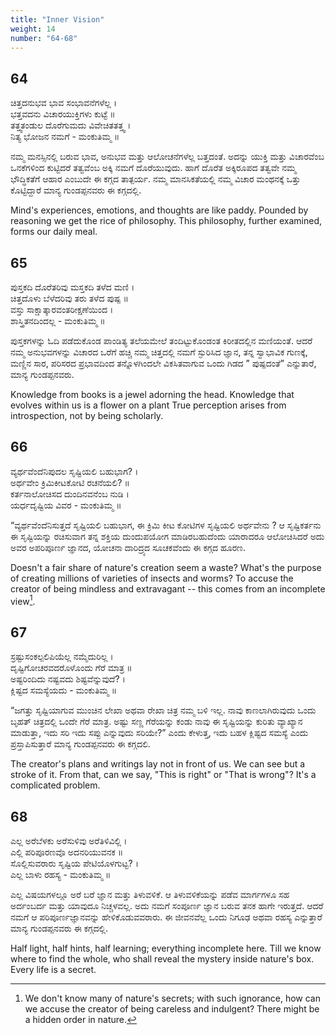 ```yaml
---
title: "Inner Vision"
weight: 14
number: "64-68"
---
```


## 64

ಚಿತ್ತದನುಭವ ಭಾವ ಸಂಭಾವನೆಗಳೆಲ್ಲ ।  
ಭತ್ತವದನು ವಿಚಾರಯುಕ್ತಿಗಳು ಕುಟ್ಟೆ ॥  
ತತ್ತ್ವತಂಡುಲ ದೊರೆಗುಮದು ವಿವೇಚಿತತತ್ತ್ವ ।  
ನಿತ್ಯ ಭೋಜನ ನಮಗೆ - ಮಂಕುತಿಮ್ಮ ॥

ನಮ್ಮ ಮನಸ್ಸಿನಲ್ಲಿ ಬರುವ ಭಾವ, ಅನುಭವ ಮತ್ತು ಆಲೋಚನೆಗಳೆಲ್ಲ ಬತ್ತದಂತೆ. ಅದನ್ನು ಯುಕ್ತಿ ಮತ್ತು ವಿಚಾರವೆಂಬ ಒನಕೆಗಳಿಂದ ಕುಟ್ಟಿದರೆ ತತ್ವವೆಂಬ ಅಕ್ಕಿ ನಮಗೆ ದೊರೆಯುವುದು. ಹಾಗೆ ದೊರೆತ ಅಕ್ಕಿರೂಪದ ತತ್ವವೇ ನಮ್ಮ ಭೌದ್ಧಿಕತೆಗೆ ಆಹಾರ ಎಂಬುದೇ ಈ ಕಗ್ಗದ ತಾತ್ಪರ್ಯ. ನಮ್ಮ ಮಾನಸಿಕತೆಯಲ್ಲಿ ನಮ್ಮ ವಿಚಾರ ಮಂಥನಕ್ಕೆ ಒತ್ತು ಕೊಟ್ಟಿದ್ದಾರೆ ಮಾನ್ಯ ಗುಂಡಪ್ಪನವರು ಈ ಕಗ್ಗದಲ್ಲಿ.

Mind's experiences, emotions, and thoughts are like paddy. Pounded by reasoning we get the rice of philosophy. This philosophy, further examined, forms our daily meal.

## 65

ಪುಸ್ತಕದಿ ದೊರೆತರಿವು ಮಸ್ತಕದಿ ತಳೆದ ಮಣಿ ।  
ಚಿತ್ತದೊಳು ಬೆಳೆದರಿವು ತರು ತಳೆದ ಪುಷ್ಪ ॥  
ವಸ್ತು ಸಾಕ್ಷಾತ್ಕಾರವಂತರೀಕ್ಷಣೆಯಿಂದ ।  
ಶಾಸ್ತ್ರಿತನದಿಂದಲ್ಲ - ಮಂಕುತಿಮ್ಮ ॥

ಪುಸ್ತಕಗಳನ್ನು ಓದಿ ಪಡೆದುಕೊಂಡ ಪಾಂಡಿತ್ಯ ತಲೆಯಮೇಲೆ ತಂದಿಟ್ಟುಕೊಂಡಂತ ಕಿರೀತದಲ್ಲಿನ ಮಣಿಯಂತೆ. ಆದರೆ ನಮ್ಮ ಅನುಭವಗಳನ್ನು ವಿಚಾರದ ಒರೆಗೆ ಹಚ್ಚಿ ನಮ್ಮ ಚಿತ್ತದಲ್ಲಿ ನಮಗೆ ಸ್ಫುರಿಸಿದ ಜ್ಞಾನ, ತನ್ನ ಸ್ವಾಭಾವಿಕ ಗುಣಕ್ಕೆ, ಮಣ್ಣಿನ ಸಾರ, ಪರಿಸರದ ಪ್ರಭಾವದಿಂದ ತನ್ನೊಳಗಿಂದಲೇ ವಿಕಸಿತವಾಗುವ ಒಂದು ಗಿಡದ ” ಪುಷ್ಪದಂತೆ” ಎನ್ನುತಾರೆ, ಮಾನ್ಯ ಗುಂಡಪ್ಪನವರು.

Knowledge from books is a jewel adorning the head. Knowledge that evolves within us is a flower on a plant True perception arises from introspection, not by being scholarly.

## 66

ವ್ಯರ್ಥವೆಂದೆನಿಪುದಲ ಸೃಷ್ಟಿಯಲಿ ಬಹುಭಾಗ? ।  
ಅರ್ಥವೇಂ ಕ್ರಿಮಿಕೀಟಕೋಟಿ ರಚನೆಯಲಿ? ॥  
ಕರ್ತನಾಲೋಚಿಸದ ದುಂದಿನವನೆಂಬ ನುಡಿ ।  
ಯರ್ಧದೃಷ್ಟಿಯ ವಿವರ - ಮಂಕುತಿಮ್ಮ ॥

“ವ್ಯರ್ಥವೆಂದೆನಿಸುತ್ತದೆ ಸೃಷ್ಟಿಯಲಿ ಬಹುಭಾಗ, ಈ ಕ್ರಿಮಿ ಕೀಟ ಕೋಟಿಗಳ ಸೃಷ್ಟಿಯಲಿ ಅರ್ಥವೇನು ? ಆ ಸೃಷ್ಟಿಕರ್ತನು ಈ ಸೃಷ್ಟಿಯನ್ನು ರಚಿಸುವಾಗ ತನ್ನ ಶಕ್ತಿಯ ದುಂದುಪಯೋಗ ಮಾಡಿರಬಹುದೆಂದು ಯಾರಾದರೂ ಆಲೋಚಿಸಿದರೆ ಅದು ಅವರ ಅಪರಿಪೂರ್ಣ ಜ್ಞಾನದ, ಯೋಚನಾ ದಾರಿದ್ರ್ಯದ ಸೂಚಕವೆಂದು ಈ ಕಗ್ಗದ ಹೂರಣ.

Doesn't a fair share of nature's creation seem a waste? What's the purpose of creating millions of varieties of insects and worms? To accuse the creator of being mindless and extravagant -- this comes from an incomplete view[^23].

## 67

ಸ್ರಷ್ಟುಸಂಕಲ್ಪಲಿಪಿಯೆಲ್ಲ ನಮ್ಮೆದುರಿಲ್ಲ ।  
ದೃಷ್ಟಿಗೋಚರವದರೊಳೊಂದು ಗೆರೆ ಮಾತ್ರ ॥  
ಅಷ್ಟರಿಂದಿದು ನಷ್ಟವದು ಶಿಷ್ಟವೆನ್ನುವುದೆ? ।  
ಕ್ಲಿಷ್ಟದ ಸಮಸ್ಯೆಯದು - ಮಂಕುತಿಮ್ಮ ॥

“ಜಗತ್ತು ಸೃಷ್ಟಿಯಾಗುವ ಮುಂಚಿನ ಲೇಖಾ ಅಥವಾ ರೇಖಾ ಚಿತ್ರ ನಮ್ಮ ಬಳಿ ಇಲ್ಲ. ನಾವು ಕಾಣಲಾಗಿರುವುದು ಒಂದು ಬೃಹತ್ ಚಿತ್ರದಲ್ಲಿ ಒಂದೇ ಗೆರೆ ಮಾತ್ರ. ಅಷ್ಟು ಸಣ್ಣ ಗೆರೆಯನ್ನು ಕಂಡು ನಾವು ಈ ಸೃಷ್ಟಿಯನ್ನು ಕುರಿತು ವ್ಯಾಖ್ಯಾನ ಮಾಡುತ್ತಾ, ಇದು ಸರಿ ಇದು ಸಪ್ಪು ಎನ್ನುವುದು ಸರಿಯೇ?” ಎಂದು ಕೇಳುತ್ತ, ಇದು ಬಹಳ ಕ್ಲಿಷ್ಟದ ಸಮಸ್ಯೆ ಎಂದು ಪ್ರಸ್ತಾಪಿಸುತ್ತಾರೆ ಮಾನ್ಯ ಗುಂಡಪ್ಪನವರು ಈ ಕಗ್ಗದಲಿ.

The creator's plans and writings lay not in front of us. We can see but a stroke of it. From that, can we say, "This is right" or "That is wrong"? It's a complicated problem.

## 68

ಎಲ್ಲ ಅರೆಬೆಳಕು ಅರೆಸುಳಿವು ಅರೆತಿಳಿವಿಲ್ಲಿ ।  
ಎಲ್ಲಿ ಪರಿಪೂರಣವೊ ಅದನರಿಯುವನಕ ॥  
ಸೊಲ್ಲಿಸುವರಾರು ಸೃಷ್ಟಿಯ ಪೇಟಿಯೊಳಗುಟ್ಟ? ।  
ಎಲ್ಲ ಬಾಳು ರಹಸ್ಯ - ಮಂಕುತಿಮ್ಮ ॥

ಎಲ್ಲ ವಿಷಯಗಳಲ್ಲೂ ಅರೆ ಬರೆ ಜ್ಞಾನ ಮತ್ತು ತಿಳುವಳಿಕೆ. ಆ ತಿಳುವಳಿಕೆಯನ್ನು ಪಡೆವ ಮಾರ್ಗಗಳೂ ಸಹ ಅರ್ದಂಬರ್ದ ಮತ್ತು ಯಾವುದೂ ನಿಚ್ಚಳವಲ್ಲ. ಅದು ನಮಗೆ ಸಂಪೂರ್ಣ ಜ್ಞಾನ ಬರುವ ತನಕ ಹಾಗೇ ಇರುತ್ತದೆ. ಆದರೆ ನಮಗೆ ಆ ಪರಿಪೂರ್ಣಜ್ಞಾನವನ್ನು ಹೇಳಿಕೊಡುವವರಾರು. ಈ ಜೀವನವೆಲ್ಲ ಒಂದು ನಿಗೂಢ ಅಥವಾ ರಹಸ್ಯ ಎನ್ನುತ್ತಾರೆ ಮಾನ್ಯ ಗುಂಡಪ್ಪನವರು ಈ ಕಗ್ಗದಲ್ಲಿ.

Half light, half hints, half learning; everything incomplete here. Till we know where to find the whole, who shall reveal the mystery inside nature's box. Every life is a secret.

[^23]:
    We don't know many of nature's secrets; with such ignorance, how can we accuse
    the creator of being careless and indulgent? There might be a hidden order in nature.
